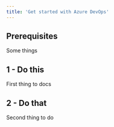 ```yaml
---
title: 'Get started with Azure DevOps'
---
```


## Prerequisites

Some things

## 1 - Do this

First thing to docs

## 2 - Do that

Second thing to do
